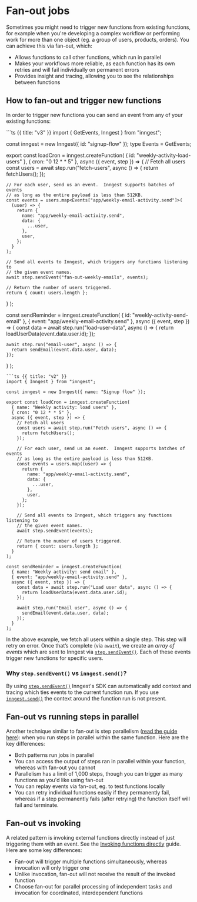 # Fan-out jobs

Sometimes you might need to trigger new functions from existing functions, for example when you're developing a complex workflow or performing work for more than one object (eg. a group of users, products, orders).  You can achieve this via fan-out, which:

- Allows functions to call other functions, which run in parallel
- Makes your workflows more reliable, as each function has its own retries and will fail individually on permanent errors
- Provides insight and tracing, allowing you to see the relationships between functions

## How to fan-out and trigger new functions

In order to trigger new functions you can send an event from any of your existing functions:

<CodeGroup>
```ts {{ title: "v3" }}
import { GetEvents, Inngest } from "inngest";

const inngest = new Inngest({ id: "signup-flow" });
type Events = GetEvents<typeof inngest>;

export const loadCron = inngest.createFunction(
  { id: "weekly-activity-load-users" },
  { cron: "0 12 * * 5" },
  async ({ event, step }) => {
    // Fetch all users
    const users = await step.run("fetch-users", async () => {
      return fetchUsers();
    });

    // For each user, send us an event.  Inngest supports batches of events
    // as long as the entire payload is less than 512KB.
    const events = users.map<Events["app/weekly-email-activity.send"]>(
      (user) => {
        return {
          name: "app/weekly-email-activity.send",
          data: {
            ...user,
          },
          user,
        };
      }
    );

    // Send all events to Inngest, which triggers any functions listening to
    // the given event names.
    await step.sendEvent("fan-out-weekly-emails", events);

    // Return the number of users triggered.
    return { count: users.length };
  }
);

const sendReminder = inngest.createFunction(
  { id: "weekly-activity-send-email" },
  { event: "app/weekly-email-activity.send" },
  async ({ event, step }) => {
    const data = await step.run("load-user-data", async () => {
      return loadUserData(event.data.user.id);
    });

    await step.run("email-user", async () => {
      return sendEmail(event.data.user, data);
    });
  }
);
```
```ts {{ title: "v2" }}
import { Inngest } from "inngest";

const inngest = new Inngest({ name: "Signup flow" });

export const loadCron = inngest.createFunction(
  { name: "Weekly activity: load users" },
  { cron: "0 12 * * 5" },
  async ({ event, step }) => {
    // Fetch all users
    const users = await step.run("Fetch users", async () => {
      return fetchUsers();
    });

    // For each user, send us an event.  Inngest supports batches of events
    // as long as the entire payload is less than 512KB.
    const events = users.map((user) => {
      return {
        name: "app/weekly-email-activity.send",
        data: {
          ...user,
        },
        user,
      };
    });

    // Send all events to Inngest, which triggers any functions listening to
    // the given event names.
    await step.sendEvent(events);

    // Return the number of users triggered.
    return { count: users.length };
  }
);

const sendReminder = inngest.createFunction(
  { name: "Weekly activity: send email" },
  { event: "app/weekly-email-activity.send" },
  async ({ event, step }) => {
    const data = await step.run("Load user data", async () => {
      return loadUserData(event.data.user.id);
    });

    await step.run("Email user", async () => {
      sendEmail(event.data.user, data);
    });
  }
);
```
</CodeGroup>

In the above example, we fetch all users within a single step.  This step will retry on error.  Once that’s complete (via `await`), we create an *array of events* which are sent to Inngest via [`step.sendEvent()`](/docs/reference/functions/step-send-event).  Each of these events trigger new functions for specific users.

### Why `step.sendEvent()` vs `inngest.send()`?

By using [`step.sendEvent()`](/docs/reference/functions/step-send-event) Inngest's SDK can automatically add context and tracing which ties events to the current function run. If you use [`inngest.send()`](/docs/reference/events/send) the context around the function run is not present.

## Fan-out vs running steps in parallel

Another technique similar to fan-out is step parallelism ([read the guide here](/docs/guides/step-parallelism)):  when you run steps in parallel within the same function.  Here are the key differences:

- Both patterns run jobs in parallel
- You can access the output of steps ran in parallel within your function, whereas with fan-out you cannot
- Parallelism has a limit of 1,000 steps, though you can trigger as many functions as you'd like using fan-out
- You can replay events via fan-out, eg. to test functions locally
- You can retry individual functions easily if they permanently fail, whereas if a step permanently fails (after retrying) the function itself will fail and terminate.

## Fan-out vs invoking

A related pattern is invoking external functions directly instead of just triggering them with an event. See the [Invoking functions directly](/docs/guides/invoking-functions-directly) guide. Here are some key differences:

- Fan-out will trigger multiple functions simultaneously, whereas invocation will only trigger one
- Unlike invocation, fan-out will not receive the result of the invoked function
- Choose fan-out for parallel processing of independent tasks and invocation for coordinated, interdependent functions
